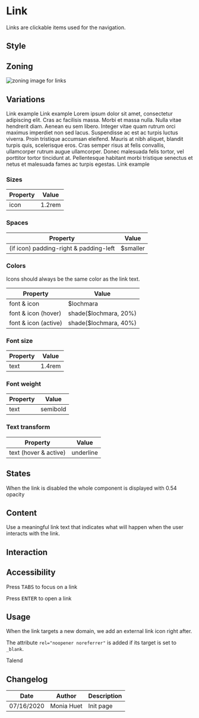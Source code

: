 
<Meta title="Components/Link" />

<TableOfContent />

# Link

Links are clickable items used for the navigation.

## Style

## Zoning

<img src={LinkZoning} alt="zoning image for links" className="full" class="full" />


## Variations

<Preview>
    <Story name="default">
        <Link href="#">Link example</Link>
	</Story>
 </Preview>

<Preview>
    <Story name="with icon">
        <Link href="#" icon="information">Link example</Link>
	</Story>
 </Preview>

<Preview>
    <Story name="multi lines">
        <Link href="#">Lorem ipsum dolor sit amet, consectetur adipiscing elit. Cras ac facilisis massa. Morbi et massa nulla. Nulla vitae hendrerit diam. Aenean eu sem libero. Integer vitae quam rutrum orci maximus imperdiet non sed lacus. Suspendisse ac est ac turpis luctus viverra. Proin tristique accumsan eleifend. Mauris at nibh aliquet, blandit turpis quis, scelerisque eros. Cras semper risus at felis convallis, ullamcorper rutrum augue ullamcorper. Donec malesuada felis tortor, vel porttitor tortor tincidunt at. Pellentesque habitant morbi tristique senectus et netus et malesuada fames ac turpis egestas.</Link>
	</Story>
 </Preview>

<Preview>
    <Story name="disabled">
        <Link href="#" disabled icon="information">Link example</Link>
	</Story>
 </Preview>

### Sizes <a id="sizes" />

| Property                       | Value             | 
| ------------------------------ | ----------------- | 
| icon           	             | 1.2rem            |

### Spaces <a id="spaces" />

| Property          		                | Value             | 
| ----------------------------------------- | ----------------- | 
| (if icon) padding-right & padding-left	| $smaller          | 

### Colors <a id="colors" />

Icons should always be the same color as the link text.

| Property                       | Value                               | 
| ------------------------------ | ----------------------------------- | 
| font & icon		             | $lochmara                           |
| font & icon	(hover)	         | shade($lochmara, 20%)              |
| font & icon	(active)         | shade($lochmara, 40%)              |

### Font size <a id="fonts" />

| Property                       | Value             | 
| ------------------------------ | ----------------- |
| text							 | 1.4rem 			 |

### Font weight

| Property                       | Value             | 
| ------------------------------ | ----------------- |
| text							 | semibold 		 |

### Text transform

| Property                       | Value             | 
| ------------------------------ | ----------------- |
| text (hover & active)			 | underline 		 |

## States

When the link is disabled the whole component is displayed with 0.54 opacity

## Content

Use a meaningful link text that indicates what will happen when the user interacts with the link.

## Interaction

## Accessibility

Press <kbd>TABS</kbd> to focus on a link

Press <kbd>ENTER</kbd> to open a link

## Usage

When the link targets a new domain, we add an external link icon right after.

The attribute <code>rel="noopener noreferrer"</code> is added if its target is set to `_blank`.

<Preview>
    <Story name="external">
        <Link href="https://www.talend.com" target="_blank">Talend</Link>
	</Story>
 </Preview>

## Changelog

| Date       | Author | Description |
| ---------- | ------ | ----------- |
| 07/16/2020 | Monia Huet  | Init page   |